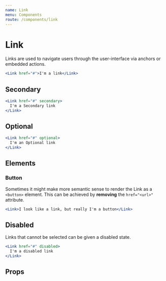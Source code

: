 ```yaml
---
name: Link
menu: Components
route: /components/link
---
```



# Link

Links are used to navigate users through the user-interface via anchors or embedded actions.

```jsx react-live
<Link href="#">I'm a link</Link>
```

## Secondary

```jsx react-live
<Link href="#" secondary>
  I'm a Secondary link
</Link>
```

## Optional

```jsx react-live
<Link href="#" optional>
  I'm an Optional link
</Link>
```

## Elements

### Button

Sometimes it might make more semantic sense to render the Link as a `<button>` element. This can be achieved by **removing** the `href="<url>"` attribute.

```jsx react-live
<Link>I look like a link, but really I'm a button</Link>
```

## Disabled

Links that cannot be selected can be given a disabled state.

```jsx react-live
<Link href="#" disabled>
  I'm a disabled link
</Link>
```

## Props

<PropsTable of={Link} />
